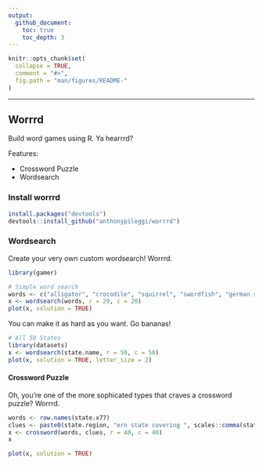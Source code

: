 ```yaml
---
output:
  github_document:
    toc: true 
    toc_depth: 3
---
```


<!-- README.md is generated from README.Rmd. Please edit that file -->

```r
knitr::opts_chunk$set(
  collapse = TRUE,
  comment = "#>",
  fig.path = "man/figures/README-"
)
```

---

Worrrd
---

Build word games using R.  Ya hearrrd?

Features:

  - Crossword Puzzle
  - Wordsearch
  
### Install worrrd

```r
install.packages("devtools")
devtools::install_github("anthonypileggi/worrrd")
```

### Wordsearch

Create your very own custom wordsearch!  Worrrd.

```r
library(gamer)

# Simple word search
words <- c("alligator", "crocodile", "squirrel", "swordfish", "german shepherd", "panda", "wolf")
x <- wordsearch(words, r = 20, c = 20)
plot(x, solution = TRUE)
```

You can make it as hard as you want.  Go bananas!

```r
# All 50 States
library(datasets)
x <- wordsearch(state.name, r = 50, c = 50)
plot(x, solution = TRUE, letter_size = 2)
```


#### Crossword Puzzle

Oh, you're one of the more sophicated types that craves a crossword puzzle?  Worrrd.

```r
words <- row.names(state.x77)
clues <- paste0(state.region, "ern state covering ", scales::comma(state.x77[, "Area"]), " square miles.")
x <- crossword(words, clues, r = 40, c = 40)
x
```

```r
plot(x, solution = TRUE)
```